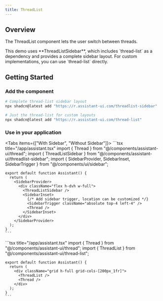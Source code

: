 ```yaml
---
title: ThreadList
---
```



## Overview

The ThreadList component lets the user switch between threads.

<ThreadListSample />

<Callout>
This demo uses **ThreadListSidebar**, which includes `thread-list` as a dependency and provides a complete sidebar layout. For custom implementations, you can use `thread-list` directly.
</Callout>

## Getting Started

<Steps>
  <Step>

### Add the component

```sh
# Complete thread-list sidebar layout
npx shadcn@latest add "https://r.assistant-ui.com/threadlist-sidebar"

# Just the thread-list for custom layouts
npx shadcn@latest add "https://r.assistant-ui.com/thread-list"
```

  </Step>
  <Step>

### Use in your application

<Tabs items={["With Sidebar", "Without Sidebar"]}>
  <Tab value="With Sidebar">
    ```tsx title="/app/assistant.tsx"
    import { Thread } from "@/components/assistant-ui/thread";
    import { ThreadListSidebar } from "@/components/assistant-ui/threadlist-sidebar";
    import { 
      SidebarProvider, 
      SidebarInset,
      SidebarTrigger 
    } from "@/components/ui/sidebar";

    export default function Assistant() {
      return (
        <SidebarProvider>
          <div className="flex h-dvh w-full">
            <ThreadListSidebar />
            <SidebarInset>
              {/* Add sidebar trigger, location can be customized */}
              <SidebarTrigger className="absolute top-4 left-4" />
              <Thread />
            </SidebarInset>
          </div>
        </SidebarProvider>
      );
    }
    ```
  </Tab>
  <Tab value="Without Sidebar">
    ```tsx title="/app/assistant.tsx"
    import { Thread } from "@/components/assistant-ui/thread";
    import { ThreadList } from "@/components/assistant-ui/thread-list";

    export default function Assistant() {
      return (
        <div className="grid h-full grid-cols-[200px_1fr]">
          <ThreadList />
          <Thread />
        </div>
      );
    }
    ```
  </Tab>
</Tabs>

  </Step>
</Steps>


